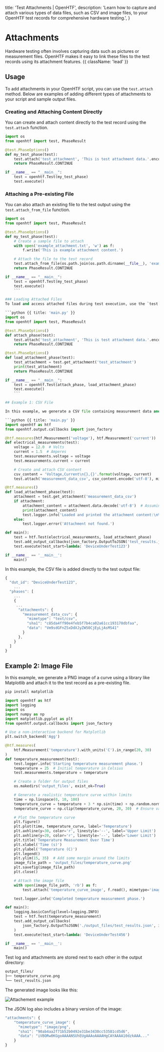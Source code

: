   title: 'Test Attachments | OpenHTF',
  description:
    'Learn how to capture and attach various types of data files, such as CSV and image files, to your OpenHTF test records for comprehensive hardware testing.',
}

# Attachments

Hardware testing often involves capturing data such as pictures or measurement files. OpenHTF makes it easy to link these files to the test records using its attachment features. {{ className: 'lead' }}

## Usage

To add attachments in your OpenHTF script, you can use the `test.attach` method. Below are examples of adding different types of attachments to your script and sample output files.

### Creating and Attaching Content Directly

You can create and attach content directly to the test record using the `test.attach` function.

```python {{ title: 'main.py' }}
import os
from openhtf import test, PhaseResult

@test.PhaseOptions()
def my_test_phase(test):
    test.attach('test_attachment', 'This is test attachment data.'.encode('utf-8'))
    return PhaseResult.CONTINUE

if __name__ == "__main__":
    test = openhtf.Test(my_test_phase)
    test.execute()
```

### Attaching a Pre-existing File

You can also attach an existing file to the test output using the `test.attach_from_file` function.

````python {{ title: 'main.py' }}
import os
from openhtf import test, PhaseResult

@test.PhaseOptions()
def my_test_phase(test):
    # Create a sample file to attach
    with open('example_attachment.txt', 'w') as f:
        f.write('This is example attachment content.')

    # Attach the file to the test record
    test.attach_from_file(os.path.join(os.path.dirname(__file__), 'example_attachment.txt'))
    return PhaseResult.CONTINUE

if __name__ == "__main__":
    test = openhtf.Test(my_test_phase)
    test.execute()
    ```

### Loading Attached Files
To load and access attached files during test execution, use the `test.get_attachment` function.

```python {{ title: 'main.py' }}
import os
from openhtf import test, PhaseResult

@test.PhaseOptions()
def attach_phase(test):
    test.attach('test_attachment', 'This is test attachment data.'.encode('utf-8'))
    return PhaseResult.CONTINUE

@test.PhaseOptions()
def load_attachment_phase(test):
    test_attachment = test.get_attachment('test_attachment')
    print(test_attachment)
    return PhaseResult.CONTINUE

if __name__ == "__main__":
    test = openhtf.Test(attach_phase, load_attachment_phase)
    test.execute()
    ```

## Example 1: CSV File

In this example, we generate a CSV file containing measurement data and attach it to the test output.

```python {{ title: 'main.py' }}
import openhtf as htf
from openhtf.output.callbacks import json_factory

@htf.measures(htf.Measurement('voltage'), htf.Measurement('current'))
def electrical_measurements(test):
    voltage = 12.0  # Volts
    current = 1.5  # Amperes
    test.measurements.voltage = voltage
    test.measurements.current = current

    # Create and attach CSV content
    csv_content = 'Voltage,Current\n{},{}'.format(voltage, current)
    test.attach('measurement_data_csv', csv_content.encode('utf-8'), mimetype='text/csv')

@htf.measures()
def load_attachment_phase(test):
    attachment = test.get_attachment('measurement_data_csv')
    if attachment:
        attachment_content = attachment.data.decode('utf-8')  # Assuming CSV content is UTF-8 encoded
        print(attachment_content)
        test.logger.info('Loaded and printed the attachment content:\n%s', attachment_content)
    else:
        test.logger.error('Attachment not found.')

def main():
    test = htf.Test(electrical_measurements, load_attachment_phase)
    test.add_output_callbacks(json_factory.OutputToJSON('test_results.json', indent=2))
    test.execute(test_start=lambda: 'DeviceUnderTest123')

if __name__ == '__main__':
    main()
````

In this example, the CSV file is added directly to the test output file:

```javascript {{ title: 'test_results.json' }}
{
  "dut_id": "DeviceUnderTest123",
    ...
  "phases": [
    ...
    {
     ...
      "attachments": {
        "measurement_data_csv": {
          "mimetype": "text/csv",
          "sha1": "c85da4ff90e4feb5f7b4ca02a61cc193170dbfaa",
          "data": "Vm9sdGFnZSxDdXJyZW50CjEyLjAsMS41"
        }
      },
    }
  ]
}
```

## Example 2: Image File

In this example, we generate a PNG image of a curve using a library like Matplotlib and attach it to the test record as a pre-existing file.

```sh
pip install matplotlib
```

```python
import openhtf as htf
import logging
import os
import numpy as np
import matplotlib.pyplot as plt
from openhtf.output.callbacks import json_factory

# Use a non-interactive backend for Matplotlib
plt.switch_backend('Agg')

@htf.measures(
    htf.Measurement('temperature').with_units('C').in_range(20, 30)
)
def temperature_measurement(test):
    test.logger.info('Starting temperature measurement phase.')
    temperature = 25  # Initial temperature in Celsius
    test.measurements.temperature = temperature

    # Create a folder for output files
    os.makedirs('output_files', exist_ok=True)

    # Generate a realistic temperature curve within limits
    time = np.linspace(0, 10, 100)
    temperature_curve = temperature + 3 * np.sin(time) + np.random.normal(0, 0.5, size=time.shape)
    temperature_curve = np.clip(temperature_curve, 20, 30)  # Ensure values stay within limits

    # Plot the temperature curve
    plt.figure()
    plt.plot(time, temperature_curve, label='Temperature')
    plt.axhline(y=30, color='r', linestyle='--', label='Upper Limit')
    plt.axhline(y=20, color='r', linestyle='--', label='Lower Limit')
    plt.title('Temperature Measurement Over Time')
    plt.xlabel('Time (s)')
    plt.ylabel('Temperature (C)')
    plt.legend()
    plt.ylim(15, 35)  # Add some margin around the limits
    image_file_path = 'output_files/temperature_curve.png'
    plt.savefig(image_file_path)
    plt.close()

    # Attach the image file
    with open(image_file_path, 'rb') as f:
        test.attach('temperature_curve_image', f.read(), mimetype='image/png')

    test.logger.info('Completed temperature measurement phase.')

def main():
    logging.basicConfig(level=logging.INFO)
    test = htf.Test(temperature_measurement)
    test.add_output_callbacks(
        json_factory.OutputToJSON('./output_files/test_results.json', indent=2)
    )
    test.execute(test_start=lambda: 'DeviceUnderTest456')

if __name__ == '__main__':
    main()
```

Test log and attachments are stored next to each other in the output directory:

```txt
output_files/
├── temperature_curve.png
└── test_results.json
```

The generated image looks like this:

<Image
  srcLight="/temperature_curve.png"
  srcDark="/temperature_curve.png"
  alt="Attachement example"
/>

The JSON log also includes a binary version of the image:

```javascript {{ title: 'test_results.json' }}
"attachments": {
    "temperature_curve_image": {
      "mimetype": "image/png",
      "sha1": "90ab4aa2f71b52b0492e31be3430cc53581cd5d6",
      "data": "iVBORw0KGgoAAAANSUhEUgAAAoAAAAHgCAYAAAA10dzkAAA..."
    }
}
```
